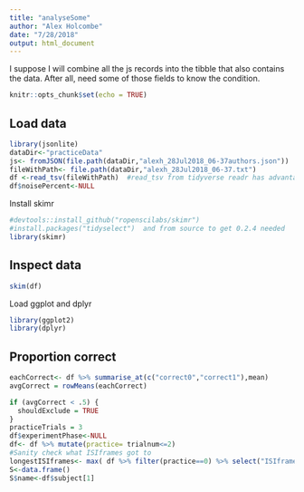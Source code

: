 ```yaml
---
title: "analyseSome"
author: "Alex Holcombe"
date: "7/28/2018"
output: html_document
---
```


I suppose I will combine all the js records into the tibble that also contains the data. After all, need some of those fields to know the condition.

```r
knitr::opts_chunk$set(echo = TRUE)
```

## Load data

```r
library(jsonlite)
dataDir<-"practiceData"
js<- fromJSON(file.path(dataDir,"alexh_28Jul2018_06-37authors.json"))
fileWithPath<- file.path(dataDir,"alexh_28Jul2018_06-37.txt")
df <-read_tsv(fileWithPath)  #read_tsv from tidyverse readr has advantage of not having padding spaces
df$noisePercent<-NULL
```

Install skimr
```r
#devtools::install_github("ropenscilabs/skimr")
#install.packages("tidyselect")  and from source to get 0.2.4 needed
library(skimr)
```

## Inspect data
```r
skim(df)
```

Load ggplot and dplyr
```r
library(ggplot2)
library(dplyr)
```

## Proportion correct

```r
eachCorrect<- df %>% summarise_at(c("correct0","correct1"),mean)
avgCorrect = rowMeans(eachCorrect)
```

```r
if (avgCorrect < .5) {
  shouldExclude = TRUE
}
practiceTrials = 3
df$experimentPhase<-NULL
df<- df %>% mutate(practice= trialnum<=2)
#Sanity check what ISIframes got to
longestISIframes<- max( df %>% filter(practice==0) %>% select("ISIframes") )
S<-data.frame()
S$name<-df$subject[1]
```
